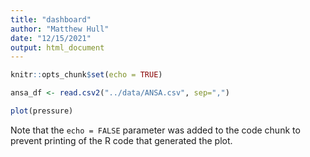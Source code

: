 ```yaml
---
title: "dashboard"
author: "Matthew Hull"
date: "12/15/2021"
output: html_document
---
```


```r
knitr::opts_chunk$set(echo = TRUE)
```

```r
ansa_df <- read.csv2("../data/ANSA.csv", sep=",")
```


```r
plot(pressure)
```

Note that the `echo = FALSE` parameter was added to the code chunk to prevent printing of the R code that generated the plot.
